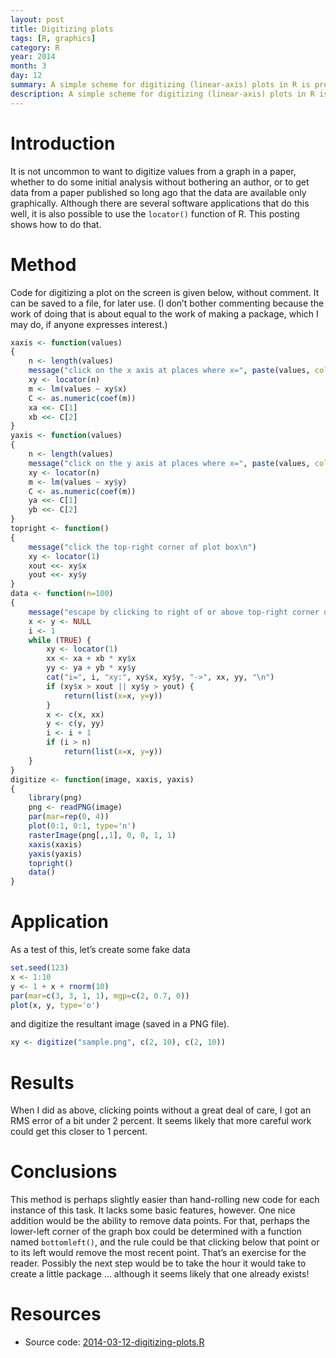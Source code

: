 ```yaml
---
layout: post
title: Digitizing plots
tags: [R, graphics]
category: R
year: 2014
month: 3
day: 12
summary: A simple scheme for digitizing (linear-axis) plots in R is presented.
description: A simple scheme for digitizing (linear-axis) plots in R is presented.
---
```


# Introduction

It is not uncommon to want to digitize values from a graph in a paper, whether to do some initial analysis without bothering an author, or to get data from a paper published so long ago that the data are available only graphically.  Although there are several software applications that do this well, it is also possible to use the ``locator()`` function of R.  This posting shows how to do that.


# Method

Code for digitizing a plot on the screen is given below, without comment.  It can be saved to a file, for later use.  (I don't bother commenting because the work of doing that is about equal to the work of making a package, which I may do, if anyone expresses interest.)

```r
xaxis <- function(values)
{
    n <- length(values)
    message("click on the x axis at places where x=", paste(values, collapse=","), "\n")
    xy <- locator(n)
    m <- lm(values ~ xy$x)
    C <- as.numeric(coef(m))
    xa <<- C[1]
    xb <<- C[2]
}
yaxis <- function(values)
{
    n <- length(values)
    message("click on the y axis at places where x=", paste(values, collapse=","), "\n")
    xy <- locator(n)
    m <- lm(values ~ xy$y)
    C <- as.numeric(coef(m))
    ya <<- C[1]
    yb <<- C[2]
}
topright <- function()
{
    message("click the top-right corner of plot box\n")
    xy <- locator(1)
    xout <<- xy$x
    yout <<- xy$y
}
data <- function(n=100)
{
    message("escape by clicking to right of or above top-right corner of box\n")
    x <- y <- NULL
    i <- 1
    while (TRUE) {
        xy <- locator(1)
        xx <- xa + xb * xy$x 
        yy <- ya + yb * xy$y 
        cat("i=", i, "xy:", xy$x, xy$y, "->", xx, yy, "\n")
        if (xy$x > xout || xy$y > yout) {
            return(list(x=x, y=y))
        }
        x <- c(x, xx)
        y <- c(y, yy)
        i <- i + 1
        if (i > n)
            return(list(x=x, y=y))
    }
}
digitize <- function(image, xaxis, yaxis)
{
    library(png)
    png <- readPNG(image)
    par(mar=rep(0, 4))
    plot(0:1, 0:1, type='n')
    rasterImage(png[,,1], 0, 0, 1, 1)
    xaxis(xaxis)
    yaxis(yaxis)
    topright()
    data()
}
```

# Application

As a test of this, let's create some fake data

```r
set.seed(123)
x <- 1:10
y <- 1 + x + rnorm(10)
par(mar=c(3, 3, 1, 1), mgp=c(2, 0.7, 0))
plot(x, y, type='o')
```

and digitize the resultant image (saved in a PNG file).

```r
xy <- digitize("sample.png", c(2, 10), c(2, 10))
```

# Results

When I did as above, clicking points without a great deal of care, I got an RMS error of a bit under 2 percent.  It seems likely that more careful work could get this closer to 1 percent.


# Conclusions

This method is perhaps slightly easier than hand-rolling new code for each instance of this task.  It lacks some basic features, however. One nice addition would be the ability to remove data points.  For that, perhaps the lower-left corner of the graph box could be determined with a function named ``bottomleft()``, and the rule could be that clicking below that point or to its left would remove the most recent point.  That's an exercise for the reader.  Possibly the next step would be to take the hour it would take to create a little package ... although it seems likely that one already exists!

# Resources
* Source code: [2014-03-12-digitizing-plots.R]({{ site.url }}/assets/2014-03-12-digitizing-plots.R)
